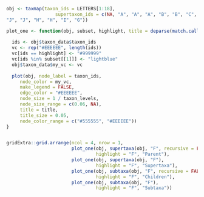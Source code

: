 


```r
obj <- taxmap(taxon_ids = LETTERS[1:18],
                  supertaxon_ids = c(NA, "A", "A", "A", "B", "B", "C", "C", "D", "F", "F", "K", 
"J", "J", "H", "H", "I", "G"))

plot_one <- function(obj, subset, highlight, title = deparse(match.call()[[3]])) {
  
  ids <- obj$taxon_data$taxon_ids
  vc <- rep("#EEEEEE", length(ids))
  vc[ids == highlight] <- "#999999"
  vc[ids %in% subset[[1]]] <- "lightblue"
  obj$taxon_data$my_vc <- vc
  
  plot(obj, node_label = taxon_ids,
     node_color = my_vc, 
     make_legend = FALSE,
     edge_color = "#EEEEEE",
     node_size = 1 / taxon_levels,
     node_size_range = c(0.06, NA),
     title = title,
     title_size = 0.05, 
     node_color_range = c("#555555", "#EEEEEE"))
}


gridExtra::grid.arrange(ncol = 4, nrow = 1,
                        plot_one(obj, supertaxa(obj, "F", recursive = FALSE),
                                 highlight = "F", "Parent"),
                        plot_one(obj, supertaxa(obj, "F"),
                                 highlight = "F", "Supertaxa"),
                        plot_one(obj, subtaxa(obj, "F", recursive = FALSE),
                                 highlight = "F", "Children"),
                        plot_one(obj, subtaxa(obj, "F"),
                                 highlight = "F", "Subtaxa"))


```

